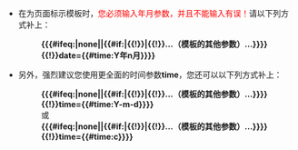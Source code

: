 *在为页面标示{{tl|{{{template_name}}}}}模板时，<span style="color: red;">您必须输入年月参数，并且不能输入有误！</span>请以下列方式补上：
*:'''&#123;{{{{template_name}}}{{#ifeq:{{{other_parameter|}}}|none||{{#if:{{{other_parameter|}}}|{{!}}{{{other_parameter}}}|{{!}}…（模板的其他参数）…}}}}{{!}}date={{#time:Y年n月}}}&#125;'''
*另外，强烈建议您使用更全面的时间参数'''time'''，您还可以以下列方式补上：
*:'''&#123;{{{{template_name}}}{{#ifeq:{{{other_parameter|}}}|none||{{#if:{{{other_parameter|}}}|{{!}}{{{other_parameter}}}|{{!}}…（模板的其他参数）…}}}}{{!}}time={{#time:Y-m-d}}}&#125;'''
*:或
*:'''&#123;{{{{template_name}}}{{#ifeq:{{{other_parameter|}}}|none||{{#if:{{{other_parameter|}}}|{{!}}{{{other_parameter}}}|{{!}}…（模板的其他参数）…}}}}{{!}}time={{#time:c}}}&#125;'''